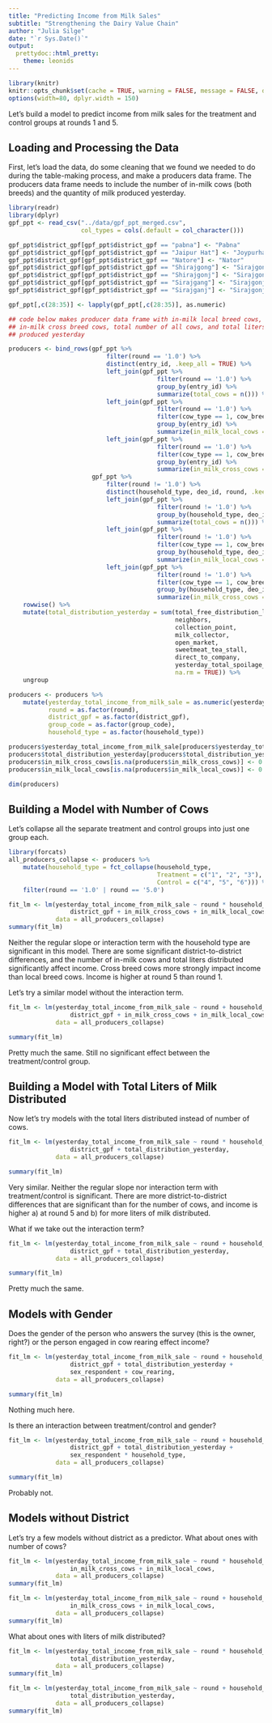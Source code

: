 ```yaml
---
title: "Predicting Income from Milk Sales"
subtitle: "Strengthening the Dairy Value Chain"
author: "Julia Silge"
date: "`r Sys.Date()`"
output:
  prettydoc::html_pretty:
    theme: leonids
---
```


```r
library(knitr)
knitr::opts_chunk$set(cache = TRUE, warning = FALSE, message = FALSE, dpi = 180)
options(width=80, dplyr.width = 150)
```

Let's build a model to predict income from milk sales for the treatment and control groups at rounds 1 and 5.

## Loading and Processing the Data

First, let's load the data, do some cleaning that we found we needed to do during the table-making process, and make a producers data frame. The producers data frame needs to include the number of in-milk cows (both breeds) and the quantity of milk produced yesterday.

```r
library(readr)
library(dplyr)
gpf_ppt <- read_csv("../data/gpf_ppt_merged.csv", 
                    col_types = cols(.default = col_character()))

gpf_ppt$district_gpf[gpf_ppt$district_gpf == "pabna"] <- "Pabna"
gpf_ppt$district_gpf[gpf_ppt$district_gpf == "Jaipur Hat"] <- "Joypurhat"
gpf_ppt$district_gpf[gpf_ppt$district_gpf == "Natore"] <- "Nator"
gpf_ppt$district_gpf[gpf_ppt$district_gpf == "Shirajgong"] <- "Sirajgonj"
gpf_ppt$district_gpf[gpf_ppt$district_gpf == "Shirajgonj"] <- "Sirajgonj"
gpf_ppt$district_gpf[gpf_ppt$district_gpf == "Sirajgang"] <- "Sirajgonj"
gpf_ppt$district_gpf[gpf_ppt$district_gpf == "Sirajganj"] <- "Sirajgonj"

gpf_ppt[,c(28:35)] <- lapply(gpf_ppt[,c(28:35)], as.numeric)

## code below makes producer data frame with in-milk local breed cows, 
## in-milk cross breed cows, total number of all cows, and total liters 
## produced yesterday

producers <- bind_rows(gpf_ppt %>% 
                           filter(round == '1.0') %>% 
                           distinct(entry_id, .keep_all = TRUE) %>%
                           left_join(gpf_ppt %>% 
                                         filter(round == '1.0') %>% 
                                         group_by(entry_id) %>% 
                                         summarize(total_cows = n())) %>%
                           left_join(gpf_ppt %>% 
                                         filter(round == '1.0') %>% 
                                         filter(cow_type == 1, cow_breed == 1) %>% 
                                         group_by(entry_id) %>% 
                                         summarize(in_milk_local_cows = n())) %>%
                           left_join(gpf_ppt %>% 
                                         filter(round == '1.0') %>% 
                                         filter(cow_type == 1, cow_breed == 2) %>% 
                                         group_by(entry_id) %>% 
                                         summarize(in_milk_cross_cows = n())),
                       gpf_ppt %>%
                           filter(round != '1.0') %>%
                           distinct(household_type, deo_id, round, .keep_all = TRUE) %>%
                           left_join(gpf_ppt %>% 
                                         filter(round != '1.0') %>% 
                                         group_by(household_type, deo_id, round) %>% 
                                         summarize(total_cows = n())) %>%
                           left_join(gpf_ppt %>% 
                                         filter(round != '1.0') %>% 
                                         filter(cow_type == 1, cow_breed == 1) %>% 
                                         group_by(household_type, deo_id, round) %>% 
                                         summarize(in_milk_local_cows = n())) %>%
                           left_join(gpf_ppt %>% 
                                         filter(round != '1.0') %>% 
                                         filter(cow_type == 1, cow_breed == 2) %>% 
                                         group_by(household_type, deo_id, round) %>% 
                                         summarize(in_milk_cross_cows = n()))) %>%
    rowwise() %>%
    mutate(total_distribution_yesterday = sum(total_free_distribution_ltr,
                                              neighbors,
                                              collection_point,
                                              milk_collector,
                                              open_market,
                                              sweetmeat_tea_stall,
                                              direct_to_company,
                                              yesterday_total_spoilage_ltr,
                                              na.rm = TRUE)) %>%
    ungroup

producers <- producers %>%
    mutate(yesterday_total_income_from_milk_sale = as.numeric(yesterday_total_income_from_milk_sale),
           round = as.factor(round),
           district_gpf = as.factor(district_gpf),
           group_code = as.factor(group_code),
           household_type = as.factor(household_type))

producers$yesterday_total_income_from_milk_sale[producers$yesterday_total_income_from_milk_sale == 0.0] <- NA
producers$total_distribution_yesterday[producers$total_distribution_yesterday == 0.0] <- NA
producers$in_milk_cross_cows[is.na(producers$in_milk_cross_cows)] <- 0
producers$in_milk_local_cows[is.na(producers$in_milk_local_cows)] <- 0

dim(producers)    
```


## Building a Model with Number of Cows

Let's collapse all the separate treatment and control groups into just one group each.

```r
library(forcats)
all_producers_collapse <- producers %>%    
    mutate(household_type = fct_collapse(household_type,
                                         Treatment = c("1", "2", "3"),
                                         Control = c("4", "5", "6"))) %>%
    filter(round == '1.0' | round == '5.0')

fit_lm <- lm(yesterday_total_income_from_milk_sale ~ round * household_type +
                 district_gpf + in_milk_cross_cows + in_milk_local_cows,
             data = all_producers_collapse)
summary(fit_lm)

```


Neither the regular slope or interaction term with the household type are significant in this model. There are some significant district-to-district differences, and the number of in-milk cows and total liters distributed significantly affect income. Cross breed cows more strongly impact income than local breed cows. Income is higher at round 5 than round 1.

Let's try a similar model without the interaction term.

```r
fit_lm <- lm(yesterday_total_income_from_milk_sale ~ round + household_type +
                 district_gpf + in_milk_cross_cows + in_milk_local_cows,
             data = all_producers_collapse)

summary(fit_lm)
```

Pretty much the same. Still no significant effect between the treatment/control group.

## Building a Model with Total Liters of Milk Distributed

Now let's try models with the total liters distributed instead of number of cows.

```r
fit_lm <- lm(yesterday_total_income_from_milk_sale ~ round * household_type +
                 district_gpf + total_distribution_yesterday,
             data = all_producers_collapse)

summary(fit_lm)
```

Very similar. Neither the regular slope nor interaction term with treatment/control is significant. There are more district-to-district differences that are significant than for the number of cows, and income is higher a) at round 5 and b) for more liters of milk distributed.

What if we take out the interaction term?

```r
fit_lm <- lm(yesterday_total_income_from_milk_sale ~ round + household_type +
                 district_gpf + total_distribution_yesterday,
             data = all_producers_collapse)

summary(fit_lm)
```

Pretty much the same.

## Models with Gender

Does the gender of the person who answers the survey (this is the owner, right?) or the person engaged in cow rearing effect income?

```r
fit_lm <- lm(yesterday_total_income_from_milk_sale ~ round + household_type +
                 district_gpf + total_distribution_yesterday +
                 sex_respondent + cow_rearing,
             data = all_producers_collapse)

summary(fit_lm)
```

Nothing much here.

Is there an interaction between treatment/control and gender?

```r
fit_lm <- lm(yesterday_total_income_from_milk_sale ~ round + household_type +
                 district_gpf + total_distribution_yesterday +
                 sex_respondent * household_type,
             data = all_producers_collapse)

summary(fit_lm)
```

Probably not.

## Models without District

Let's try a few models without district as a predictor. What about ones with number of cows?

```r

fit_lm <- lm(yesterday_total_income_from_milk_sale ~ round * household_type +
                 in_milk_cross_cows + in_milk_local_cows,
             data = all_producers_collapse)
summary(fit_lm)

fit_lm <- lm(yesterday_total_income_from_milk_sale ~ round + household_type +
                 in_milk_cross_cows + in_milk_local_cows,
             data = all_producers_collapse)
summary(fit_lm)

```

What about ones with liters of milk distributed?

```r

fit_lm <- lm(yesterday_total_income_from_milk_sale ~ round * household_type +
                 total_distribution_yesterday,
             data = all_producers_collapse)
summary(fit_lm)

fit_lm <- lm(yesterday_total_income_from_milk_sale ~ round + household_type +
                 total_distribution_yesterday,
             data = all_producers_collapse)
summary(fit_lm)

```
